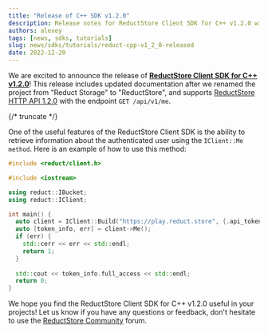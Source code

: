 ```yaml
---
title: "Release of C++ SDK v1.2.0"
description: Release notes for ReductStore Client SDK for C++ v1.2.0 with usage examples
authors: alexey
tags: [news, sdks, tutorials]
slug: news/sdks/tutorials/reduct-cpp-v1_2_0-released
date: 2022-12-20
---
```


We are excited to announce the release
of [**ReductStore Client SDK for C++ v1.2.0**](https://github.com/reductstore/reduct-cpp/releases/tag/v1.2.0)! This release
includes updated
documentation after we renamed the project from "Reduct Storage" to "ReductStore", and supports [ReductStore HTTP API
1.2.0](/docs/http-api) with the endpoint `GET /api/v1/me`.

{/* truncate */}

One of the useful features of the ReductStore Client SDK is the ability to retrieve information about the authenticated
user using the `IClient::Me method`. Here is an example of how to use this method:

```cpp
#include <reduct/client.h>

#include <iostream>

using reduct::IBucket;
using reduct::IClient;

int main() {
  auto client = IClient::Build("https://play.reduct.store", {.api_token="my-token"});
  auto [token_info, err] = client->Me();
  if (err) {
    std::cerr << err << std::endl;
    return 1;
  }
  
  std::cout << token_info.full_access << std::endl;
  return 0;
}

```

We hope you find the ReductStore Client SDK for C++ v1.2.0 useful in your projects! Let us know 
if you have any questions or feedback, don't hesitate to use the [ReductStore Community](https://community.reduct.store) forum.